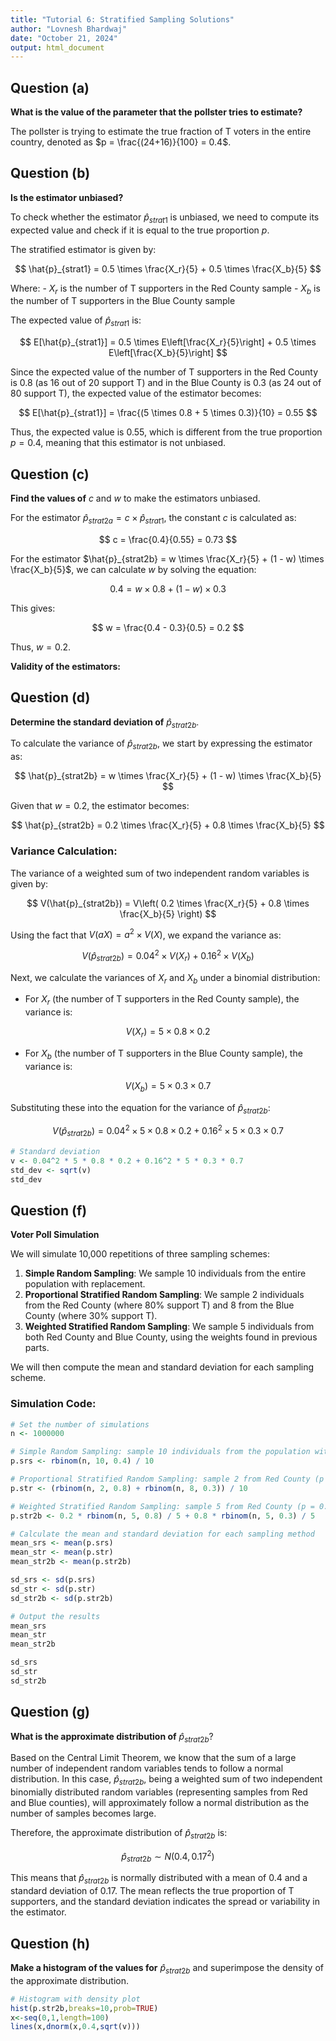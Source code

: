 ```yaml
---
title: "Tutorial 6: Stratified Sampling Solutions"
author: "Lovnesh Bhardwaj"
date: "October 21, 2024"
output: html_document
---
```


## Question (a)

**What is the value of the parameter that the pollster tries to estimate?**

The pollster is trying to estimate the true fraction of T voters in the entire country, denoted as $p = \frac{(24+16)}{100} = 0.4$.

## Question (b)

**Is the estimator unbiased?**

To check whether the estimator $\hat{p}_{strat1}$ is unbiased, we need to compute its expected value and check if it is equal to the true proportion $p$.

The stratified estimator is given by:

$$
\hat{p}_{strat1} = 0.5 \times \frac{X_r}{5} + 0.5 \times \frac{X_b}{5}
$$

Where: - $X_r$ is the number of T supporters in the Red County sample - $X_b$ is the number of T supporters in the Blue County sample

The expected value of $\hat{p}_{strat1}$ is:

$$
E[\hat{p}_{strat1}] = 0.5 \times E\left[\frac{X_r}{5}\right] + 0.5 \times E\left[\frac{X_b}{5}\right]
$$

Since the expected value of the number of T supporters in the Red County is $0.8$ (as 16 out of 20 support T) and in the Blue County is $0.3$ (as 24 out of 80 support T), the expected value of the estimator becomes:

$$
E[\hat{p}_{strat1}] = \frac{(5 \times 0.8 + 5 \times 0.3)}{10} = 0.55
$$

Thus, the expected value is $0.55$, which is different from the true proportion $p = 0.4$, meaning that this estimator is not unbiased.

## Question (c)

**Find the values of** $c$ and $w$ to make the estimators unbiased.

For the estimator $\hat{p}_{strat2a} = c \times \hat{p}_{strat1}$, the constant $c$ is calculated as:

$$
c = \frac{0.4}{0.55} = 0.73
$$

For the estimator $\hat{p}_{strat2b} = w \times \frac{X_r}{5} + (1 - w) \times \frac{X_b}{5}$, we can calculate $w$ by solving the equation:

$$
0.4 = w \times 0.8 + (1 - w) \times 0.3
$$

This gives:

$$
w = \frac{0.4 - 0.3}{0.5} = 0.2
$$

Thus, $w = 0.2$.

**Validity of the estimators:**

## Question (d)

**Determine the standard deviation of** $\hat{p}_{strat2b}$.

To calculate the variance of $\hat{p}_{strat2b}$, we start by expressing the estimator as:

$$
\hat{p}_{strat2b} = w \times \frac{X_r}{5} + (1 - w) \times \frac{X_b}{5}
$$

Given that $w = 0.2$, the estimator becomes:

$$
\hat{p}_{strat2b} = 0.2 \times \frac{X_r}{5} + 0.8 \times \frac{X_b}{5}
$$

### Variance Calculation:

The variance of a weighted sum of two independent random variables is given by:

$$
V(\hat{p}_{strat2b}) = V\left( 0.2 \times \frac{X_r}{5} + 0.8 \times \frac{X_b}{5} \right)
$$

Using the fact that $V(aX) = a^2 \times V(X)$, we expand the variance as:

$$
V(\hat{p}_{strat2b}) = 0.04^2 \times V\left( X_r \right) + 0.16^2 \times V\left( X_b \right)
$$

Next, we calculate the variances of $X_r$ and $X_b$ under a binomial distribution:

-   For $X_r$ (the number of T supporters in the Red County sample), the variance is:

$$
V(X_r) = 5 \times 0.8 \times 0.2 
$$

-   For $X_b$ (the number of T supporters in the Blue County sample), the variance is:

$$
V(X_b) = 5 \times 0.3 \times 0.7 
$$

Substituting these into the equation for the variance of $\hat{p}_{strat2b}$:

$$
V(\hat{p}_{strat2b}) = 0.04^2 \times 5 \times 0.8 \times 0.2  + 0.16^2 \times 5 \times 0.3 \times 0.7
$$

```r
# Standard deviation
v <- 0.04^2 * 5 * 0.8 * 0.2 + 0.16^2 * 5 * 0.3 * 0.7
std_dev <- sqrt(v)
std_dev
```

## Question (f)

**Voter Poll Simulation**

We will simulate 10,000 repetitions of three sampling schemes:

1.  **Simple Random Sampling**: We sample 10 individuals from the entire population with replacement.
2.  **Proportional Stratified Random Sampling**: We sample 2 individuals from the Red County (where 80% support T) and 8 from the Blue County (where 30% support T).
3.  **Weighted Stratified Random Sampling**: We sample 5 individuals from both Red County and Blue County, using the weights found in previous parts.

We will then compute the mean and standard deviation for each sampling scheme.

### Simulation Code:

```r
# Set the number of simulations
n <- 1000000

# Simple Random Sampling: sample 10 individuals from the population with p = 0.4 (T supporters)
p.srs <- rbinom(n, 10, 0.4) / 10

# Proportional Stratified Random Sampling: sample 2 from Red County (p = 0.8) and 8 from Blue County (p = 0.3)
p.str <- (rbinom(n, 2, 0.8) + rbinom(n, 8, 0.3)) / 10

# Weighted Stratified Random Sampling: sample 5 from Red County (p = 0.8) and 5 from Blue County (p = 0.3)
p.str2b <- 0.2 * rbinom(n, 5, 0.8) / 5 + 0.8 * rbinom(n, 5, 0.3) / 5

# Calculate the mean and standard deviation for each sampling method
mean_srs <- mean(p.srs)
mean_str <- mean(p.str)
mean_str2b <- mean(p.str2b)

sd_srs <- sd(p.srs)
sd_str <- sd(p.str)
sd_str2b <- sd(p.str2b)

# Output the results
mean_srs
mean_str
mean_str2b

sd_srs
sd_str
sd_str2b
```

## Question (g)

**What is the approximate distribution of** $\hat{p}_{strat2b}$?

Based on the Central Limit Theorem, we know that the sum of a large number of independent random variables tends to follow a normal distribution. In this case, $\hat{p}_{strat2b}$, being a weighted sum of two independent binomially distributed random variables (representing samples from Red and Blue counties), will approximately follow a normal distribution as the number of samples becomes large.

Therefore, the approximate distribution of $\hat{p}_{strat2b}$ is:

$$
\hat{p}_{strat2b} \sim N(0.4, 0.17^2)
$$

This means that $\hat{p}_{strat2b}$ is normally distributed with a mean of 0.4 and a standard deviation of 0.17. The mean reflects the true proportion of T supporters, and the standard deviation indicates the spread or variability in the estimator.

## Question (h)

**Make a histogram of the values for** $\hat{p}_{strat2b}$ and superimpose the density of the approximate distribution.

```r
# Histogram with density plot
hist(p.str2b,breaks=10,prob=TRUE)
x<-seq(0,1,length=100)
lines(x,dnorm(x,0.4,sqrt(v)))
```
